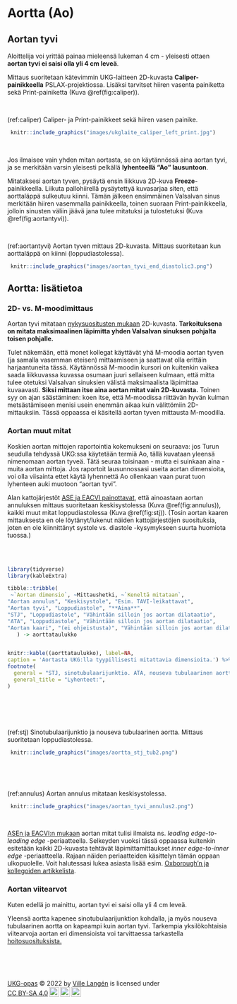 # Aortta (Ao)

## Aortan tyvi

Aloittelija voi yrittää painaa mieleensä lukeman 4 cm - yleisesti ottaen **aortan tyvi ei saisi olla yli 4 cm leveä**.

Mittaus suoritetaan kätevimmin UKG-laitteen 2D-kuvasta **Caliper-painikkeella** PSLAX-projektiossa. Lisäksi tarvitset hiiren vasenta painiketta sekä Print-painiketta (Kuva \@ref(fig:caliper)).

<br />


(ref:caliper) Caliper- ja Print-painikkeet sekä hiiren vasen painike.

```r
 knitr::include_graphics("images/ukglaite_caliper_left_print.jpg")
```


<br />

Jos ilmaisee vain yhden mitan aortasta, se on käytännössä aina aortan tyvi, ja se merkitään varsin yleisesti pelkällä **lyhenteellä "Ao" lausuntoon**.

Mitataksesi aortan tyven, pysäytä ensin liikkuva 2D-kuva **Freeze**-painikkeella. Liikuta pallohiirellä pysäytettyä kuvasarjaa siten, että aorttaläppä sulkeutuu kiinni. Tämän jälkeen ensimmäinen Valsalvan sinus merkitään hiiren vasemmalla painikkeella, toinen suoraan Print-painikkeella, jolloin sinusten väliin jäävä jana tulee mitatuksi ja tulostetuksi (Kuva \@ref(fig:aortantyvi)).


<br />

(ref:aortantyvi) Aortan tyven mittaus 2D-kuvasta. Mittaus suoritetaan kun aorttaläppä on kiinni (loppudiastolessa).

```r
 knitr::include_graphics("images/aortan_tyvi_end_diastolic3.png")
```


## Aortta: lisätietoa

### 2D- vs. M-moodimittaus

Aortan tyvi mitataan [nykysuositusten mukaan](https://www.asecho.org/guideline/recommendations-for-cardiac-chamber-quantification-by-echocardiography-in-adults-an-update-from-the-american-society-of-echocardiography-and-the-european-association-of-cardiovascular-imaging/) 2D-kuvasta. **Tarkoituksena on mitata maksimaalinen läpimitta yhden Valsalvan sinuksen pohjalta toisen pohjalle.**

Tulet näkemään, että monet kollegat käyttävät yhä M-moodia aortan tyven (ja samalla vasemman eteisen) mittaamiseen ja saattavat olla erittäin harjaantuneita tässä. Käytännössä M-moodin kursori on kuitenkin vaikea saada liikkuvassa kuvassa osumaan juuri sellaiseen kulmaan, että mitta tulee otetuksi Valsalvan sinuksien välistä maksimaalista läpimittaa kuvaavasti. **Siksi mittaan itse aina aortan mitat vain 2D-kuvasta.** Toinen syy on ajan säästäminen: koen itse, että M-moodissa riittävän hyvän kulman metsästämiseen menisi usein enemmän aikaa kuin välittömiin 2D-mittauksiin. Tässä oppaassa ei käsitellä aortan tyven mittausta M-moodilla.


### Aortan muut mitat

Koskien aortan mittojen raportointia kokemukseni on seuraava: jos Turun seudulla tehdyssä UKG:ssa käytetään termiä Ao, tällä kuvataan yleensä nimenomaan aortan tyveä. Tätä seuraa toisinaan - mutta ei suinkaan aina - muita aortan mittoja. Jos raportoit lausunnossasi useita aortan dimensioita, voi olla viisainta ettet käytä lyhennettä Ao ollenkaan vaan purat tuon lyhenteen auki muotoon "aortan tyvi".

Alan kattojärjestöt [ASE ja EACVI painottavat](https://www.asecho.org/guideline/recommendations-for-cardiac-chamber-quantification-by-echocardiography-in-adults-an-update-from-the-american-society-of-echocardiography-and-the-european-association-of-cardiovascular-imaging/), että ainoastaan aortan annuluksen mittaus suoritetaan keskisystolessa (Kuva \@ref(fig:annulus)), kaikki muut mitat loppudiastolessa (Kuva \@ref(fig:stj)). (Tosin aortan kaaren mittauksesta en ole löytänyt/lukenut näiden kattojärjestöjen suosituksia, joten en ole kiinnittänyt systole vs. diastole -kysymykseen suurta huomiota tuossa.)

<br />
<br />





```r
library(tidyverse)
library(kableExtra)

tibble::tribble(
 ~`Aortan dimensio`, ~Mittaushetki, ~`Keneltä mitataan`,
"Aortan annulus", "Keskisystole", "Esim. TAVI-leikattavat",
"Aortan tyvi", "Loppudiastole", "**Aina**",
"STJ", "Loppudiastole", "Vähintään silloin jos aortan dilataatio",
"ATA", "Loppudiastole", "Vähintään silloin jos aortan dilataatio",
"Aortan kaari", "(ei ohjeistusta)", "Vähintään silloin jos aortan dilataatio"
   ) -> aorttataulukko


knitr::kable((aorttataulukko), label=NA,
caption = 'Aortasta UKG:lla tyypillisesti mitattavia dimensioita.') %>%
footnote(
  general = "STJ, sinotubulaarijunktio. ATA, nouseva tubulaarinen aortta (ascending tubular aorta).",
  general_title = "Lyhenteet:",
)





```





<br />

(ref:stj) Sinotubulaarijunktio ja nouseva tubulaarinen aortta. Mittaus suoritetaan loppudiastolessa.

```r
 knitr::include_graphics("images/aortta_stj_tub2.png")
```
<br />



<br />

(ref:annulus) Aortan annulus mitataan keskisystolessa.

```r
 knitr::include_graphics("images/aortan_tyvi_annulus2.png")
```
<br />


[ASEn ja EACVI:n mukaan](https://www.asecho.org/guideline/recommendations-for-cardiac-chamber-quantification-by-echocardiography-in-adults-an-update-from-the-american-society-of-echocardiography-and-the-european-association-of-cardiovascular-imaging/) aortan mitat tulisi ilmaista ns. *leading edge-to-leading edge* -periaatteella. Selkeyden vuoksi tässä oppaassa kuitenkin esitetään kaikki 2D-kuvasta tehtävät läpimittamittaukset *inner edge-to-inner edge* -periaatteella. Rajaan näiden periaatteiden käsittelyn tämän oppaan ulkopuolelle. Voit halutessasi lukea asiasta lisää esim. [Oxborough'n ja kollegoiden artikkelista](https://www.researchgate.net/publication/262142708_Impact_of_Methodology_and_the_use_of_Allometric_Scaling_on_the_Echocardiographic_Assessment_of_the_Aortic_Root_and_Arch_A_Study_by_the_Research_and_Audit_Sub-Committee_of_the_British_Society_of_Echoca).


### Aortan viitearvot

Kuten edellä jo mainittu, aortan tyvi ei saisi olla yli 4 cm leveä.

Yleensä aortta kapenee sinotubulaarijunktion kohdalla, ja myös nouseva tubulaarinen aortta on kapeampi kuin aortan tyvi. Tarkempia yksilökohtaisia viitearvoja aortan eri dimensioista voi tarvittaessa tarkastella [hoitosuosituksista.](https://www.asecho.org/guideline/recommendations-for-cardiac-chamber-quantification-by-echocardiography-in-adults-an-update-from-the-american-society-of-echocardiography-and-the-european-association-of-cardiovascular-imaging/) 

<br/>
<br/>
<br/>
<p xmlns:cc="http://creativecommons.org/ns#" xmlns:dct="http://purl.org/dc/terms/"><a property="dct:title" rel="cc:attributionURL" href="https://ukg-opas.netlify.app/">UKG-opas</a> © 2022 by <a rel="cc:attributionURL dct:creator" property="cc:attributionName" href="https://www.linkedin.com/in/ville-langen/">Ville Langén</a> is licensed under <a href="https://creativecommons.org/licenses/by-sa/4.0/?ref=chooser-v1" target="_blank" rel="license noopener noreferrer" style="display:inline-block;">CC BY-SA 4.0<img style="height:22px!important;margin-left:3px;vertical-align:text-bottom;" src="https://mirrors.creativecommons.org/presskit/icons/cc.svg?ref=chooser-v1" alt=""><img style="height:22px!important;margin-left:3px;vertical-align:text-bottom;" src="https://mirrors.creativecommons.org/presskit/icons/by.svg?ref=chooser-v1" alt=""><img style="height:22px!important;margin-left:3px;vertical-align:text-bottom;" src="https://mirrors.creativecommons.org/presskit/icons/sa.svg?ref=chooser-v1" alt=""></a></p>